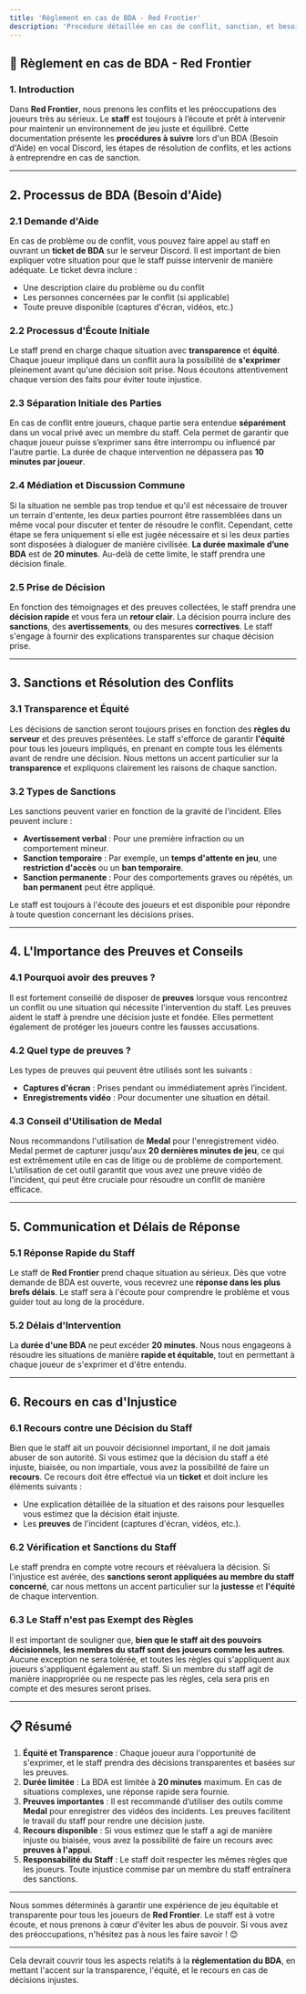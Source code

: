 ```yaml
---
title: 'Règlement en cas de BDA - Red Frontier'
description: 'Procédure détaillée en cas de conflit, sanction, et besoin d’aide via le vocal Discord.'
---
```


## 📜 Règlement en cas de BDA - Red Frontier

### 1. Introduction

Dans **Red Frontier**, nous prenons les conflits et les préoccupations des joueurs très au sérieux. Le **staff** est toujours à l’écoute et prêt à intervenir pour maintenir un environnement de jeu juste et équilibré. Cette documentation présente les **procédures à suivre** lors d'un BDA (Besoin d'Aide) en vocal Discord, les étapes de résolution de conflits, et les actions à entreprendre en cas de sanction.

---

## <a id="processus-bda"></a>2. Processus de BDA (Besoin d'Aide)

### 2.1 **Demande d'Aide**
En cas de problème ou de conflit, vous pouvez faire appel au staff en ouvrant un **ticket de BDA** sur le serveur Discord. Il est important de bien expliquer votre situation pour que le staff puisse intervenir de manière adéquate. Le ticket devra inclure :

- Une description claire du problème ou du conflit
- Les personnes concernées par le conflit (si applicable)
- Toute preuve disponible (captures d'écran, vidéos, etc.)

### 2.2 **Processus d'Écoute Initiale**
Le staff prend en charge chaque situation avec **transparence** et **équité**. Chaque joueur impliqué dans un conflit aura la possibilité de **s'exprimer** pleinement avant qu'une décision soit prise. Nous écoutons attentivement chaque version des faits pour éviter toute injustice.

### 2.3 **Séparation Initiale des Parties**
En cas de conflit entre joueurs, chaque partie sera entendue **séparément** dans un vocal privé avec un membre du staff. Cela permet de garantir que chaque joueur puisse s’exprimer sans être interrompu ou influencé par l'autre partie. La durée de chaque intervention ne dépassera pas **10 minutes par joueur**.

### 2.4 **Médiation et Discussion Commune**
Si la situation ne semble pas trop tendue et qu'il est nécessaire de trouver un terrain d'entente, les deux parties pourront être rassemblées dans un même vocal pour discuter et tenter de résoudre le conflit. Cependant, cette étape se fera uniquement si elle est jugée nécessaire et si les deux parties sont disposées à dialoguer de manière civilisée. **La durée maximale d’une BDA** est de **20 minutes**. Au-delà de cette limite, le staff prendra une décision finale.

### 2.5 **Prise de Décision**
En fonction des témoignages et des preuves collectées, le staff prendra une **décision rapide** et vous fera un **retour clair**. La décision pourra inclure des **sanctions**, des **avertissements**, ou des mesures **correctives**. Le staff s'engage à fournir des explications transparentes sur chaque décision prise.

---

## <a id="sanctions"></a>3. Sanctions et Résolution des Conflits

### 3.1 **Transparence et Équité**
Les décisions de sanction seront toujours prises en fonction des **règles du serveur** et des preuves présentées. Le staff s'efforce de garantir **l'équité** pour tous les joueurs impliqués, en prenant en compte tous les éléments avant de rendre une décision. Nous mettons un accent particulier sur la **transparence** et expliquons clairement les raisons de chaque sanction.

### 3.2 **Types de Sanctions**
Les sanctions peuvent varier en fonction de la gravité de l'incident. Elles peuvent inclure :
- **Avertissement verbal** : Pour une première infraction ou un comportement mineur.
- **Sanction temporaire** : Par exemple, un **temps d'attente en jeu**, une **restriction d'accès** ou un **ban temporaire**.
- **Sanction permanente** : Pour des comportements graves ou répétés, un **ban permanent** peut être appliqué.

Le staff est toujours à l'écoute des joueurs et est disponible pour répondre à toute question concernant les décisions prises.

---

## <a id="preuves-et-enregistrement"></a>4. L'Importance des Preuves et Conseils

### 4.1 **Pourquoi avoir des preuves ?**
Il est fortement conseillé de disposer de **preuves** lorsque vous rencontrez un conflit ou une situation qui nécessite l'intervention du staff. Les preuves aident le staff à prendre une décision juste et fondée. Elles permettent également de protéger les joueurs contre les fausses accusations.

### 4.2 **Quel type de preuves ?**
Les types de preuves qui peuvent être utilisés sont les suivants :
- **Captures d'écran** : Prises pendant ou immédiatement après l’incident.
- **Enregistrements vidéo** : Pour documenter une situation en détail.

### 4.3 **Conseil d'Utilisation de Medal**
Nous recommandons l'utilisation de **Medal** pour l'enregistrement vidéo. Medal permet de capturer jusqu'aux **20 dernières minutes de jeu**, ce qui est extrêmement utile en cas de litige ou de problème de comportement. L’utilisation de cet outil garantit que vous avez une preuve vidéo de l'incident, qui peut être cruciale pour résoudre un conflit de manière efficace.

---

## <a id="communication-et-temps-de-reponse"></a>5. Communication et Délais de Réponse

### 5.1 **Réponse Rapide du Staff**
Le staff de **Red Frontier** prend chaque situation au sérieux. Dès que votre demande de BDA est ouverte, vous recevrez une **réponse dans les plus brefs délais**. Le staff sera à l'écoute pour comprendre le problème et vous guider tout au long de la procédure.

### 5.2 **Délais d'Intervention**
La **durée d'une BDA** ne peut excéder **20 minutes**. Nous nous engageons à résoudre les situations de manière **rapide et équitable**, tout en permettant à chaque joueur de s'exprimer et d'être entendu.

---

## <a id="recours"></a>6. Recours en cas d'Injustice

### 6.1 **Recours contre une Décision du Staff**
Bien que le staff ait un pouvoir décisionnel important, il ne doit jamais abuser de son autorité. Si vous estimez que la décision du staff a été injuste, biaisée, ou non impartiale, vous avez la possibilité de faire un **recours**. Ce recours doit être effectué via un **ticket** et doit inclure les éléments suivants :
- Une explication détaillée de la situation et des raisons pour lesquelles vous estimez que la décision était injuste.
- Les **preuves** de l'incident (captures d'écran, vidéos, etc.).

### 6.2 **Vérification et Sanctions du Staff**
Le staff prendra en compte votre recours et réévaluera la décision. Si l'injustice est avérée, des **sanctions seront appliquées au membre du staff concerné**, car nous mettons un accent particulier sur la **justesse** et **l'équité** de chaque intervention.

### 6.3 **Le Staff n'est pas Exempt des Règles**
Il est important de souligner que, **bien que le staff ait des pouvoirs décisionnels**, **les membres du staff sont des joueurs comme les autres**. Aucune exception ne sera tolérée, et toutes les règles qui s'appliquent aux joueurs s'appliquent également au staff. Si un membre du staff agit de manière inappropriée ou ne respecte pas les règles, cela sera pris en compte et des mesures seront prises.

---

## 📋 Résumé

1. **Équité et Transparence** : Chaque joueur aura l'opportunité de s'exprimer, et le staff prendra des décisions transparentes et basées sur les preuves.
2. **Durée limitée** : La BDA est limitée à **20 minutes** maximum. En cas de situations complexes, une réponse rapide sera fournie.
3. **Preuves importantes** : Il est recommandé d’utiliser des outils comme **Medal** pour enregistrer des vidéos des incidents. Les preuves facilitent le travail du staff pour rendre une décision juste.
4. **Recours disponible** : Si vous estimez que le staff a agi de manière injuste ou biaisée, vous avez la possibilité de faire un recours avec **preuves à l'appui**.
5. **Responsabilité du Staff** : Le staff doit respecter les mêmes règles que les joueurs. Toute injustice commise par un membre du staff entraînera des sanctions.

---

Nous sommes déterminés à garantir une expérience de jeu équitable et transparente pour tous les joueurs de **Red Frontier**. Le staff est à votre écoute, et nous prenons à cœur d'éviter les abus de pouvoir. Si vous avez des préoccupations, n'hésitez pas à nous les faire savoir ! 😊

---

Cela devrait couvrir tous les aspects relatifs à la **réglementation du BDA**, en mettant l'accent sur la transparence, l'équité, et le recours en cas de décisions injustes.
